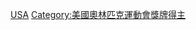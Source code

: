 {{Commonscat|Olympic silver medalists for the United States}}

[[Category:奥林匹克运动会银牌得主|USA]]
[[Category:美國奧林匹克運動會獎牌得主|Category:美國奧林匹克運動會獎牌得主]]